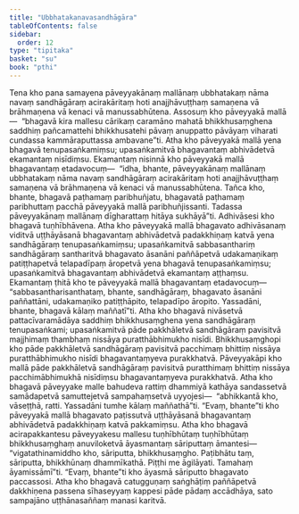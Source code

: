 ```yaml
---
title: "Ubbhatakanavasandhāgāra"
tableOfContents: false
sidebar:
  order: 12
type: "tipitaka"
basket: "su"
book: "pthi"
---
```



<DynamicBreadcrumb />

<Division number="297" book="pthi" bookNo="8" page="175">

<Paragraph number="774" book="pthi">
Tena kho pana samayena pāveyyakānaṃ mallānaṃ ubbhatakaṃ nāma navaṃ sandhāgāraṃ acirakāritaṃ hoti anajjhāvuṭṭhaṃ samaṇena vā brāhmaṇena vā kenaci vā manussabhūtena. Assosuṃ kho pāveyyakā mallā—  “bhagavā kira mallesu cārikaṃ caramāno mahatā bhikkhusaṃghena saddhiṃ pañcamattehi bhikkhusatehi pāvaṃ anuppatto pāvāyaṃ viharati cundassa kammāraputtassa ambavane”ti. Atha kho pāveyyakā mallā yena bhagavā tenupasaṅkamiṃsu; upasaṅkamitvā bhagavantaṃ abhivādetvā ekamantaṃ nisīdiṃsu. Ekamantaṃ nisinnā kho pāveyyakā mallā bhagavantaṃ etadavocuṃ—  “idha, bhante, pāveyyakānaṃ mallānaṃ ubbhatakaṃ nāma navaṃ sandhāgāraṃ acirakāritaṃ hoti anajjhāvuṭṭhaṃ samaṇena vā brāhmaṇena vā kenaci vā manussabhūtena. Tañca kho, bhante, bhagavā paṭhamaṃ paribhuñjatu, bhagavatā paṭhamaṃ paribhuttaṃ pacchā pāveyyakā mallā paribhuñjissanti. Tadassa pāveyyakānaṃ mallānaṃ dīgharattaṃ hitāya sukhāyā”ti. Adhivāsesi kho bhagavā tuṇhībhāvena.
</Paragraph>

</Division>
<Division number="298" book="pthi" bookNo="8" page="175">

<Paragraph number="775" book="pthi">
Atha kho pāveyyakā mallā bhagavato adhivāsanaṃ viditvā uṭṭhāyāsanā bhagavantaṃ abhivādetvā padakkhiṇaṃ katvā yena sandhāgāraṃ tenupasaṅkamiṃsu; upasaṅkamitvā sabbasanthariṃ sandhāgāraṃ santharitvā bhagavato āsanāni paññāpetvā udakamaṇikaṃ patiṭṭhapetvā telapadīpaṃ āropetvā yena bhagavā tenupasaṅkamiṃsu; upasaṅkamitvā bhagavantaṃ abhivādetvā ekamantaṃ aṭṭhaṃsu. Ekamantaṃ ṭhitā kho te pāveyyakā mallā bhagavantaṃ etadavocuṃ—  “sabbasantharisanthataṃ, bhante, sandhāgāraṃ, bhagavato āsanāni paññattāni, udakamaṇiko patiṭṭhāpito, telapadīpo āropito. Yassadāni, bhante, bhagavā kālaṃ maññatī”ti.
</Paragraph>

</Division>
<Division number="299" book="pthi" bookNo="8" page="176">

<Paragraph number="776" book="pthi">
Atha kho bhagavā nivāsetvā pattacīvaramādāya saddhiṃ bhikkhusaṃghena yena sandhāgāraṃ tenupasaṅkami; upasaṅkamitvā pāde pakkhāletvā sandhāgāraṃ pavisitvā majjhimaṃ thambhaṃ nissāya puratthābhimukho nisīdi. Bhikkhusaṃghopi kho pāde pakkhāletvā sandhāgāraṃ pavisitvā pacchimaṃ bhittiṃ nissāya puratthābhimukho nisīdi bhagavantaṃyeva purakkhatvā. Pāveyyakāpi kho mallā pāde pakkhāletvā sandhāgāraṃ pavisitvā puratthimaṃ bhittiṃ nissāya pacchimābhimukhā nisīdiṃsu bhagavantaṃyeva purakkhatvā. Atha kho bhagavā pāveyyake malle bahudeva rattiṃ dhammiyā kathāya sandassetvā samādapetvā samuttejetvā sampahaṃsetvā uyyojesi—  “abhikkantā kho, vāseṭṭhā, ratti. Yassadāni tumhe kālaṃ maññathā”ti. “Evaṃ, bhante”ti kho pāveyyakā mallā bhagavato paṭissutvā uṭṭhāyāsanā bhagavantaṃ abhivādetvā padakkhiṇaṃ katvā pakkamiṃsu.
</Paragraph>

</Division>
<Division number="300" book="pthi" bookNo="8" page="176">

<Paragraph number="777" book="pthi">
Atha kho bhagavā acirapakkantesu pāveyyakesu mallesu tuṇhībhūtaṃ tuṇhībhūtaṃ bhikkhusaṃghaṃ anuviloketvā āyasmantaṃ sāriputtaṃ āmantesi—  “vigatathinamiddho kho, sāriputta, bhikkhusaṃgho. Paṭibhātu taṃ, sāriputta, bhikkhūnaṃ dhammīkathā. Piṭṭhi me āgilāyati. Tamahaṃ āyamissāmī”ti. “Evaṃ, bhante”ti kho āyasmā sāriputto bhagavato paccassosi.
</Paragraph>

<Paragraph number="778" book="pthi">
Atha kho bhagavā catugguṇaṃ saṅghāṭiṃ paññāpetvā dakkhiṇena passena sīhaseyyaṃ kappesi pāde pādaṃ accādhāya, sato sampajāno uṭṭhānasaññaṃ manasi karitvā.
</Paragraph>
</Division>